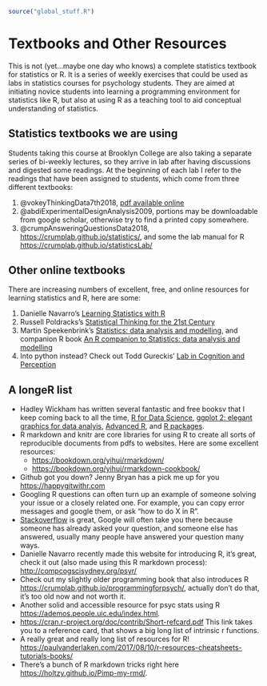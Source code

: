 ```r
source("global_stuff.R")
```

# Textbooks and Other Resources {.unnumbered}

This is not (yet...maybe one day who knows) a complete statistics textbook for statistics or R. It is a series of weekly exercises that could be used as labs in statistics courses for psychology students. They are aimed at initiating novice students into learning a programming environment for statistics like R, but also at using R as a teaching tool to aid conceptual understanding of statistics.

## Statistics textbooks we are using

Students taking this course at Brooklyn College are also taking a separate series of bi-weekly lectures, so they arrive in lab after having discussions and digested some readings. At the beginning of each lab I refer to the readings that have been assigned to students, which come from three different textbooks:

1. @vokeyThinkingData7th2018, [pdf available online](http://people.uleth.ca/~vokey/pdf/thinking.pdf)
2. @abdiExperimentalDesignAnalysis2009, portions may be downloadable from google scholar, otherwise try to find a printed copy somewhere.
3. @crumpAnsweringQuestionsData2018, <https://crumplab.github.io/statistics/>, and some the lab manual for R <https://crumplab.github.io/statisticsLab/>

## Other online textbooks

There are increasing numbers of excellent, free, and online resources for learning statistics and R, here are some:

1. Danielle Navarro's [Learning Statistics with R](https://learningstatisticswithr.com)
2. Russell Poldracks's [Statistical Thinking for the 21st Century](https://statsthinking21.org)
3. Martin Speekenbrink's [Statistics: data analysis and modelling](https://mspeekenbrink.github.io/sdam-book/), and companion R book [An R companion to Statistics: data analysis and modelling](https://mspeekenbrink.github.io/sdam-r-companion/)
4. Into python instead? Check out Todd Gureckis' [Lab in Cognition and Perception](http://gureckislab.org/courses/fall20/labincp/intro.html)

## A longeR list

- Hadley Wickham has written several fantastic and free booksv that I keep coming back to all the time, [R for Data Science](https://r4ds.had.co.nz), [ggplot 2: elegant graphics for data analyis](https://ggplot2-book.org), [Advanced R](https://adv-r.hadley.nz), and [R packages](https://r-pkgs.org). 
- R markdown and knitr are core libraries for using R to create all sorts of reproducible documents from pdfs to websites. Here are some excellent resources:
  - <https://bookdown.org/yihui/rmarkdown/>
  - <https://bookdown.org/yihui/rmarkdown-cookbook/>
- Github got you down? Jenny Bryan has a pick me up for you <https://happygitwithr.com>
- Googling R questions can often turn up an example of someone solving your issue or a closely related one. For example, you can copy error messages and google them, or ask "how to do X in R".
- [Stackoverflow](https://stackoverflow.com) is great, Google will often take you there because someone has already asked your question, and someone else has answered, usually many people have answered your question many ways.
- Danielle Navarro recently made this website for introducing R, it's great, check it out (also made using this R markdown process): [http://compcogscisydney.org/psyr/](http://compcogscisydney.org/psyr/)
- Check out my slightly older programming book that also introduces R [https://crumplab.github.io/programmingforpsych/](https://crumplab.github.io/programmingforpsych/), actually don't do that, it's too old now and not worth it.
- Another solid and accessible resource for psyc stats using R [https://ademos.people.uic.edu/index.html](https://ademos.people.uic.edu/index.html).
- [https://cran.r-project.org/doc/contrib/Short-refcard.pdf](https://cran.r-project.org/doc/contrib/Short-refcard.pdf) This link takes you to a reference card, that shows a big long list of intrinsic r functions.
- A really great and really long list of resources for R! [https://paulvanderlaken.com/2017/08/10/r-resources-cheatsheets-tutorials-books/](https://paulvanderlaken.com/2017/08/10/r-resources-cheatsheets-tutorials-books/)
- There's a bunch of R markdown tricks right here <https://holtzy.github.io/Pimp-my-rmd/>.

